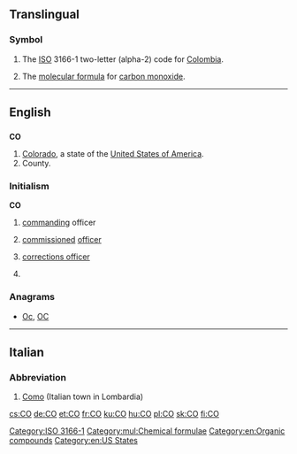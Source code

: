 {{also|Appendix:Variations of "co"}}
==Translingual==

===Symbol===
{{head|mul|symbol}}

# The [[ISO]] 3166-1 two-letter (alpha-2) code for [[Colombia]].
# {{context|chemistry|lang=mul}} The [[molecular formula]] for [[carbon monoxide]].

[[Category:ISO 3166-1]]
[[Category:mul:Chemical formulae]]

----

==English==

==={{abbreviation-old|en}}===
'''CO'''

# [[Colorado]], a state of the [[United States of America]].
# County.

===Initialism===
'''CO'''

# {{context|military|lang=en}} [[command]]ing officer
# {{context|military|lang=en}} [[commission]]ed [[officer]]
# {{context|US|law enforcement|lang=en}} [[corrections officer]]
# {{context|geology}} {{initialsim of | [[Common-Offset method]] }}

===Anagrams===
* [[Oc#English|Oc]], [[OC#English|OC]]

[[Category:en:Organic compounds]]
[[Category:en:US States]]

----

==Italian==

===Abbreviation===
{{head|it|abbreviation}}

# [[Como]] (Italian town in Lombardia)

[[cs:CO]]
[[de:CO]]
[[et:CO]]
[[fr:CO]]
[[ku:CO]]
[[hu:CO]]
[[pl:CO]]
[[sk:CO]]
[[fi:CO]]